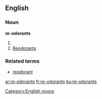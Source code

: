 ==English==

===Noun===
'''re-odorants'''

# {{plural of|re-odorant}}
# [[reodorants|Reodorants]]

===Related terms===
* [[reodorant]]

[[Category:English nouns]]

[[ar:re-odorants]]
[[fr:re-odorants]]
[[ku:re-odorants]]